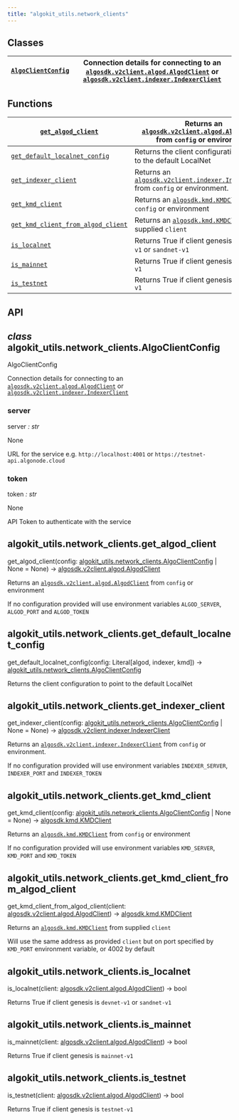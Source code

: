 ```yaml
---
title: "algokit_utils.network_clients"
---
```


<a id="module-algokit_utils.network_clients"></a>

<a id="algokit-utils-network-clients"></a>

<a id="module-contents"></a>

<a id="classes"></a>

## Classes

| [`AlgoClientConfig`](#algokit_utils.network_clients.AlgoClientConfig)   | Connection details for connecting to an [`algosdk.v2client.algod.AlgodClient`](../algosdk/algosdk.v2client.algod.mdx#algosdk.v2client.algod.AlgodClient) or<br/>[`algosdk.v2client.indexer.IndexerClient`](../algosdk/algosdk.v2client.indexer.mdx#algosdk.v2client.indexer.IndexerClient)   |
|-------------------------------------------------------------------------|----------------------------------------------------------------------------------------------------------------------------------------------------------------------------------------------------------------------------------------------------------------------------------------------|

<a id="functions"></a>

## Functions

| [`get_algod_client`](#algokit_utils.network_clients.get_algod_client)                                 | Returns an [`algosdk.v2client.algod.AlgodClient`](../algosdk/algosdk.v2client.algod.mdx#algosdk.v2client.algod.AlgodClient) from `config` or environment            |
|-------------------------------------------------------------------------------------------------------|---------------------------------------------------------------------------------------------------------------------------------------------------------------------|
| [`get_default_localnet_config`](#algokit_utils.network_clients.get_default_localnet_config)           | Returns the client configuration to point to the default LocalNet                                                                                                   |
| [`get_indexer_client`](#algokit_utils.network_clients.get_indexer_client)                             | Returns an [`algosdk.v2client.indexer.IndexerClient`](../algosdk/algosdk.v2client.indexer.mdx#algosdk.v2client.indexer.IndexerClient) from `config` or environment. |
| [`get_kmd_client`](#algokit_utils.network_clients.get_kmd_client)                                     | Returns an [`algosdk.kmd.KMDClient`](../algosdk/algosdk.kmd.mdx#algosdk.kmd.KMDClient) from `config` or environment                                                 |
| [`get_kmd_client_from_algod_client`](#algokit_utils.network_clients.get_kmd_client_from_algod_client) | Returns an [`algosdk.kmd.KMDClient`](../algosdk/algosdk.kmd.mdx#algosdk.kmd.KMDClient) from supplied `client`                                                       |
| [`is_localnet`](#algokit_utils.network_clients.is_localnet)                                           | Returns True if client genesis is `devnet-v1` or `sandnet-v1`                                                                                                       |
| [`is_mainnet`](#algokit_utils.network_clients.is_mainnet)                                             | Returns True if client genesis is `mainnet-v1`                                                                                                                      |
| [`is_testnet`](#algokit_utils.network_clients.is_testnet)                                             | Returns True if client genesis is `testnet-v1`                                                                                                                      |

<a id="api"></a>

## API

<a id="algokit_utils.network_clients.AlgoClientConfig"></a>

## *class* algokit_utils.network_clients.AlgoClientConfig

AlgoClientConfig

Connection details for connecting to an [`algosdk.v2client.algod.AlgodClient`](../algosdk/algosdk.v2client.algod.mdx#algosdk.v2client.algod.AlgodClient) or
[`algosdk.v2client.indexer.IndexerClient`](../algosdk/algosdk.v2client.indexer.mdx#algosdk.v2client.indexer.IndexerClient)

<a id="algokit_utils.network_clients.AlgoClientConfig.server"></a>

### server

server *: str*

None

URL for the service e.g. `http://localhost:4001` or `https://testnet-api.algonode.cloud`

<a id="algokit_utils.network_clients.AlgoClientConfig.token"></a>

### token

token *: str*

None

API Token to authenticate with the service

<a id="algokit_utils.network_clients.get_algod_client"></a>

## algokit_utils.network_clients.get_algod_client

get_algod_client(config: [algokit_utils.network_clients.AlgoClientConfig](#algokit_utils.network_clients.AlgoClientConfig) | None = None) → [algosdk.v2client.algod.AlgodClient](../algosdk/algosdk.v2client.algod.mdx#algosdk.v2client.algod.AlgodClient)

Returns an [`algosdk.v2client.algod.AlgodClient`](../algosdk/algosdk.v2client.algod.mdx#algosdk.v2client.algod.AlgodClient) from `config` or environment

If no configuration provided will use environment variables `ALGOD_SERVER`, `ALGOD_PORT` and `ALGOD_TOKEN`

<a id="algokit_utils.network_clients.get_default_localnet_config"></a>

## algokit_utils.network_clients.get_default_localnet_config

get_default_localnet_config(config: Literal[algod, indexer, kmd]) → [algokit_utils.network_clients.AlgoClientConfig](#algokit_utils.network_clients.AlgoClientConfig)

Returns the client configuration to point to the default LocalNet

<a id="algokit_utils.network_clients.get_indexer_client"></a>

## algokit_utils.network_clients.get_indexer_client

get_indexer_client(config: [algokit_utils.network_clients.AlgoClientConfig](#algokit_utils.network_clients.AlgoClientConfig) | None = None) → [algosdk.v2client.indexer.IndexerClient](../algosdk/algosdk.v2client.indexer.mdx#algosdk.v2client.indexer.IndexerClient)

Returns an [`algosdk.v2client.indexer.IndexerClient`](../algosdk/algosdk.v2client.indexer.mdx#algosdk.v2client.indexer.IndexerClient) from `config` or environment.

If no configuration provided will use environment variables `INDEXER_SERVER`, `INDEXER_PORT` and `INDEXER_TOKEN`

<a id="algokit_utils.network_clients.get_kmd_client"></a>

## algokit_utils.network_clients.get_kmd_client

get_kmd_client(config: [algokit_utils.network_clients.AlgoClientConfig](#algokit_utils.network_clients.AlgoClientConfig) | None = None) → [algosdk.kmd.KMDClient](../algosdk/algosdk.kmd.mdx#algosdk.kmd.KMDClient)

Returns an [`algosdk.kmd.KMDClient`](../algosdk/algosdk.kmd.mdx#algosdk.kmd.KMDClient) from `config` or environment

If no configuration provided will use environment variables `KMD_SERVER`, `KMD_PORT` and `KMD_TOKEN`

<a id="algokit_utils.network_clients.get_kmd_client_from_algod_client"></a>

## algokit_utils.network_clients.get_kmd_client_from_algod_client

get_kmd_client_from_algod_client(client: [algosdk.v2client.algod.AlgodClient](../algosdk/algosdk.v2client.algod.mdx#algosdk.v2client.algod.AlgodClient)) → [algosdk.kmd.KMDClient](../algosdk/algosdk.kmd.mdx#algosdk.kmd.KMDClient)

Returns an [`algosdk.kmd.KMDClient`](../algosdk/algosdk.kmd.mdx#algosdk.kmd.KMDClient) from supplied `client`

Will use the same address as provided `client` but on port specified by `KMD_PORT` environment variable,
or 4002 by default

<a id="algokit_utils.network_clients.is_localnet"></a>

## algokit_utils.network_clients.is_localnet

is_localnet(client: [algosdk.v2client.algod.AlgodClient](../algosdk/algosdk.v2client.algod.mdx#algosdk.v2client.algod.AlgodClient)) → bool

Returns True if client genesis is `devnet-v1` or `sandnet-v1`

<a id="algokit_utils.network_clients.is_mainnet"></a>

## algokit_utils.network_clients.is_mainnet

is_mainnet(client: [algosdk.v2client.algod.AlgodClient](../algosdk/algosdk.v2client.algod.mdx#algosdk.v2client.algod.AlgodClient)) → bool

Returns True if client genesis is `mainnet-v1`

<a id="algokit_utils.network_clients.is_testnet"></a>

## algokit_utils.network_clients.is_testnet

is_testnet(client: [algosdk.v2client.algod.AlgodClient](../algosdk/algosdk.v2client.algod.mdx#algosdk.v2client.algod.AlgodClient)) → bool

Returns True if client genesis is `testnet-v1`
